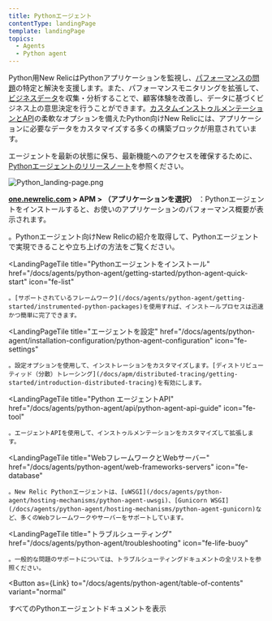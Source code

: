 ```yaml
---
title: Pythonエージェント
contentType: landingPage
template: landingPage
topics:
  - Agents
  - Python agent
---
```



Python用New RelicはPythonアプリケーションを監視し、[パフォーマンスの問題](#monitor-performance)の特定と解決を支援します。また、パフォーマンスモニタリングを拡張して、[ビジネスデータ](#business-data)を収集・分析することで、顧客体験を改善し、データに基づくビジネス上の意思決定を行うことができます。[カスタムインストゥルメンテーションとAPI](/docs/agents/python-agent/custom-instrumentation/python-custom-instrumentation)の柔軟なオプションを備えたPython向けNew Relicには、アプリケーションに必要なデータをカスタマイズする多くの構築ブロックが用意されています。

エージェントを最新の状態に保ち、最新機能へのアクセスを確保するために、[Pythonエージェントのリリースノート](/docs/release-notes/agent-release-notes/python-release-notes)を参照ください。

![Python_landing-page.png](./images/Python_landing-page.png "Python_landing-page.png")

**[one.newrelic.com](https://one.newrelic.com) > APM > （アプリケーションを選択）** ：Pythonエージェントをインストールすると、お使いのアプリケーションのパフォーマンス概要が表示されます。

<LandingPageTileGrid>
  <LandingPageTile
    title="始めてみましょう"
    href="/docs/agents/python-agent/getting-started/introduction-new-relic-python"
    icon="fe-terminal"
  >
    。Pythonエージェント向けNew Relicの紹介を取得して、Pythonエージェントで実現できることや立ち上げの方法をご覧ください。
  </LandingPageTile>

  <LandingPageTile
    title="Pythonエージェントをインストール"
    href="/docs/agents/python-agent/getting-started/python-agent-quick-start"
    icon="fe-list"
  >
    。[サポートされているフレームワーク](/docs/agents/python-agent/getting-started/instrumented-python-packages)を使用すれば、インストールプロセスは迅速かつ簡単に完了できます。
  </LandingPageTile>

  <LandingPageTile
    title="エージェントを設定"
    href="/docs/agents/python-agent/installation-configuration/python-agent-configuration"
    icon="fe-settings"
  >
    。設定オプションを使用して、インストレーションをカスタマイズします。[ディストリビューティッド（分散）トレーシング](/docs/apm/distributed-tracing/getting-started/introduction-distributed-tracing)を有効にします。
  </LandingPageTile>

  <LandingPageTile
    title="Python エージェントAPI"
    href="/docs/agents/python-agent/api/python-agent-api-guide"
    icon="fe-tool"
  >
    。エージェントAPIを使用して、インストゥルメンテーションをカスタマイズして拡張します。
  </LandingPageTile>

  <LandingPageTile
    title="WebフレームワークとWebサーバー"
    href="/docs/agents/python-agent/web-frameworks-servers"
    icon="fe-database"
  >
    。New Relic Pythonエージェントは、[uWSGI](/docs/agents/python-agent/hosting-mechanisms/python-agent-uwsgi)、[Gunicorn WSGI](/docs/agents/python-agent/hosting-mechanisms/python-agent-gunicorn)など、多くのWebフレームワークやサーバーをサポートしています。
  </LandingPageTile>

  <LandingPageTile
    title="トラブルシューティング"
    href="/docs/agents/python-agent/troubleshooting"
    icon="fe-life-buoy"
  >
    。一般的な問題のサポートについては、トラブルシューティングドキュメントの全リストを参照ください。
  </LandingPageTile>
</LandingPageTileGrid>

<Button
  as={Link}
  to="/docs/agents/python-agent/table-of-contents"
  variant="normal"
>
  すべてのPythonエージェントドキュメントを表示
</Button>
